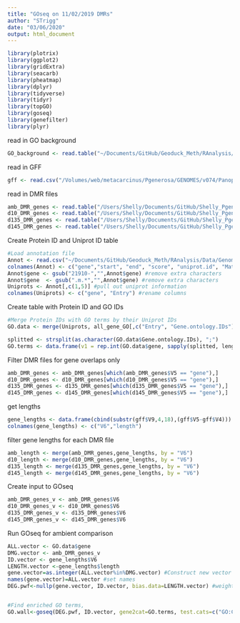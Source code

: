 ```yaml
---
title: "GOseq on 11/02/2019 DMRs"
author: "STrigg"
date: "03/06/2020"
output: html_document
---
```




```r
library(plotrix) 
library(ggplot2)
library(gridExtra)
library(seacarb) 
library(pheatmap)
library(dplyr)
library(tidyverse)
library(tidyr)
library(topGO)
library(goseq)
library(genefilter)
library(plyr)
```


read in GO background
```r
GO_background <- read.table("~/Documents/GitHub/Geoduck_Meth/RAnalysis/Output/MD.ALL.Genes_For_GO_Background.csv",header = TRUE, stringsAsFactors = FALSE, sep = ",")
```

read in GFF
```r
gff <- read.csv("/Volumes/web/metacarcinus/Pgenerosa/GENOMES/v074/Panopea-generosa-v1.0.a4.gene.gff3", header=F, sep="\t", na.string="NA", skip=3, stringsAsFactors = F)
```

read in DMR files
```r
amb_DMR_genes <- read.table("/Users/Shelly/Documents/GitHub/Shelly_Pgenerosa/analyses/20191102_anno/amb_AllTimes.GO.txt", sep = "\t", quote = "")
d10_DMR_genes <- read.table("/Users/Shelly/Documents/GitHub/Shelly_Pgenerosa/analyses/20191102_anno/day10_AllpH.GO.txt", sep = "\t", quote = "")
d135_DMR_genes <- read.table("/Users/Shelly/Documents/GitHub/Shelly_Pgenerosa/analyses/20191102_anno/day135_AllpH.GO.txt", sep = "\t", quote = "")
d145_DMR_genes <- read.table("/Users/Shelly/Documents/GitHub/Shelly_Pgenerosa/analyses/20191102_anno/day145_AllpH.GO.txt", sep = "\t", quote = "")

```

Create Protein ID and Uniprot ID table
```r
#Load annotation file
Annot <- read.csv("~/Documents/GitHub/Geoduck_Meth/RAnalysis/Data/Genome/Panopea-generosa-vv0.74.a4.5d951a9b74287-blast_functional.tab", header=TRUE, sep="\t", na.string="NA", stringsAsFactors = F, skip=12)
colnames(Annot) <- c("gene","start", "end", "score", "uniprot.id", "Match.ID", "m_start", "m_end", "E.value", "identity", "al")
Annot$gene <- gsub("21910-","",Annot$gene) #remove extra characters
Annot$gene  <- gsub(".m.*","",Annot$gene) #remove extra characters
Uniprots <- Annot[,c(1,5)] #pull out uniprot information
colnames(Uniprots) <- c("gene", "Entry") #rename columns
```

Create table with Protein ID and GO IDs
```r
#Merge Protein IDs with GO terms by their Uniprot IDs
GO.data <- merge(Uniprots, all_gene_GO[,c("Entry", "Gene.ontology.IDs")], by="Entry")

splitted <- strsplit(as.character(GO.data$Gene.ontology.IDs), ";")
GO.terms <- data.frame(v1 = rep.int(GO.data$gene, sapply(splitted, length)), v2 = unlist(splitted))

```


Filter DMR files for gene overlaps only
```r
amb_DMR_genes <- amb_DMR_genes[which(amb_DMR_genes$V5 == "gene"),]
d10_DMR_genes <- d10_DMR_genes[which(d10_DMR_genes$V5 == "gene"),]
d135_DMR_genes <- d135_DMR_genes[which(d135_DMR_genes$V5 == "gene"),]
d145_DMR_genes <- d145_DMR_genes[which(d145_DMR_genes$V5 == "gene"),]
```


get lengths
```r
gene_lengths <- data.frame(cbind(substr(gff$V9,4,18),(gff$V5-gff$V4)))
colnames(gene_lengths) <- c("V6","length")
```

filter gene lengths for each DMR file
```r
amb_length <- merge(amb_DMR_genes,gene_lengths, by = "V6")
d10_length <- merge(d10_DMR_genes,gene_lengths, by = "V6")
d135_length <- merge(d135_DMR_genes,gene_lengths, by = "V6")
d145_length <- merge(d145_DMR_genes,gene_lengths, by = "V6")
```


Create input to GOseq
```r
amb_DMR_genes_v <- amb_DMR_genes$V6
d10_DMR_genes_v <- d10_DMR_genes$V6
d135_DMR_genes_v <- d135_DMR_genes$V6
d145_DMR_genes_v <- d145_DMR_genes$V6
```

Run GOseq for ambient comparison
```r
ALL.vector <- GO.data$gene
DMG.vector <- amb_DMR_genes_v
ID.vector <- gene_lengths$V6
LENGTH.vector <-gene_lengths$length
gene.vector=as.integer(ALL.vector%in%DMG.vector) #Construct new vector with 1 for DEG and 0 for others
names(gene.vector)=ALL.vector #set names
DEG.pwf<-nullp(gene.vector, ID.vector, bias.data=LENGTH.vector) #weight vector by length of gene


#Find enriched GO terms, 
GO.wall<-goseq(DEG.pwf, ID.vector, gene2cat=GO.terms, test.cats=c("GO:CC", "GO:BP", "GO:MF"), method="Wallenius", use_genes_without_cat=TRUE)
```

